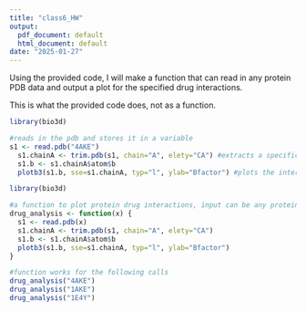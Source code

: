 ```yaml
---
title: "class6_HW"
output:
  pdf_document: default
  html_document: default
date: "2025-01-27"
---
```


Using the provided code, I will make a function that can read in any protein PDB data and output a plot for the specified drug interactions.

This is what the provided code does, not as a function.

```r
library(bio3d)

#reads in the pdb and stores it in a variable
s1 <- read.pdb("4AKE") 
  s1.chainA <- trim.pdb(s1, chain="A", elety="CA") #extracts a specific part of the structure
  s1.b <- s1.chainA$atom$b
  plotb3(s1.b, sse=s1.chainA, typ="l", ylab="Bfactor") #plots the interactions in a line chart
```


```r
library(bio3d)

#a function to plot protein drug interactions, input can be any protein pdb data as a string value, such as "4AKE"
drug_analysis <- function(x) {
  s1 <- read.pdb(x) 
  s1.chainA <- trim.pdb(s1, chain="A", elety="CA")
  s1.b <- s1.chainA$atom$b
  plotb3(s1.b, sse=s1.chainA, typ="l", ylab="Bfactor")
}

#function works for the following calls
drug_analysis("4AKE")
drug_analysis("1AKE")
drug_analysis("1E4Y")

```

